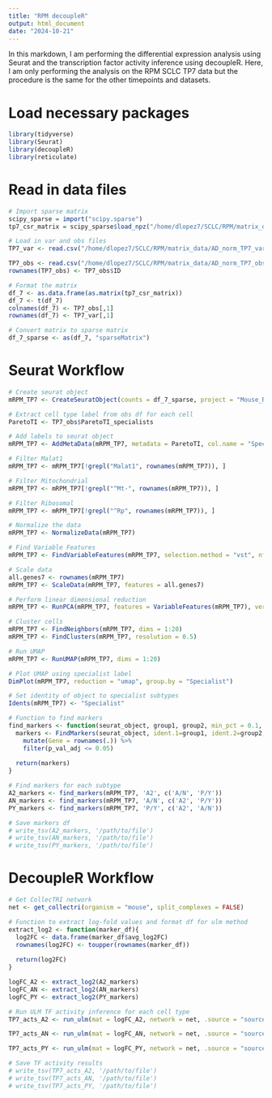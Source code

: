 ```yaml
---
title: "RPM decoupleR"
output: html_document
date: "2024-10-21"
---
```


In this markdown, I am performing the differential expression analysis using Seurat and the transcription factor activity inference using decoupleR. Here, I am only performing the analysis on the RPM SCLC TP7 data but the procedure is the same for the other timepoints and datasets.

# Load necessary packages
```r
library(tidyverse)
library(Seurat)
library(decoupleR)
library(reticulate)
```

# Read in data files
```r
# Import sparse matrix
scipy_sparse = import("scipy.sparse")
tp7_csr_matrix = scipy_sparse$load_npz("/home/dlopez7/SCLC/RPM/matrix_data/TP7_raw_counts.npz")
```

```r
# Load in var and obs files
TP7_var <- read.csv("/home/dlopez7/SCLC/RPM/matrix_data/AD_norm_TP7_var.csv", header = TRUE)

TP7_obs <- read.csv("/home/dlopez7/SCLC/RPM/matrix_data/AD_norm_TP7_obs.csv", header = TRUE)
rownames(TP7_obs) <- TP7_obs$ID
```

```r
# Format the matrix
df_7 <- as.data.frame(as.matrix(tp7_csr_matrix))
df_7 <- t(df_7)
colnames(df_7) <- TP7_obs[,1]
rownames(df_7) <- TP7_var[,1]

# Convert matrix to sparse matrix
df_7_sparse <- as(df_7, "sparseMatrix")
```

# Seurat Workflow
```r
# Create seurat object
mRPM_TP7 <- CreateSeuratObject(counts = df_7_sparse, project = "Mouse_RPM_TP7")
```

```r
# Extract cell type label from obs df for each cell
ParetoTI <- TP7_obs$ParetoTI_specialists

# Add labels to seurat object
mRPM_TP7 <- AddMetaData(mRPM_TP7, metadata = ParetoTI, col.name = "Specialist")
```

```r
# Filter Malat1
mRPM_TP7 <- mRPM_TP7[!grepl("Malat1", rownames(mRPM_TP7)), ]

# Filter Mitochondrial
mRPM_TP7 <- mRPM_TP7[!grepl("^Mt-", rownames(mRPM_TP7)), ]

# Filter Ribosomal
mRPM_TP7 <- mRPM_TP7[!grepl("^Rp", rownames(mRPM_TP7)), ]
```

```r
# Normalize the data
mRPM_TP7 <- NormalizeData(mRPM_TP7)

# Find Variable Features
mRPM_TP7 <- FindVariableFeatures(mRPM_TP7, selection.method = "vst", nfeatures = 2000)

# Scale data
all.genes7 <- rownames(mRPM_TP7)
mRPM_TP7 <- ScaleData(mRPM_TP7, features = all.genes7)

# Perform linear dimensional reduction
mRPM_TP7 <- RunPCA(mRPM_TP7, features = VariableFeatures(mRPM_TP7), verbose = F)

# Cluster cells
mRPM_TP7 <- FindNeighbors(mRPM_TP7, dims = 1:20)
mRPM_TP7 <- FindClusters(mRPM_TP7, resolution = 0.5)

# Run UMAP
mRPM_TP7 <- RunUMAP(mRPM_TP7, dims = 1:20)
```

```r
# Plot UMAP using specialist label
DimPlot(mRPM_TP7, reduction = "umap", group.by = "Specialist")
```

```r
# Set identity of object to specialist subtypes
Idents(mRPM_TP7) <- "Specialist"

# Function to find markers
find_markers <- function(seurat_object, group1, group2, min_pct = 0.1, logfc_threshold = 0.1){
  markers <- FindMarkers(seurat_object, ident.1=group1, ident.2=group2, min.pct=min_pct, logfc.threshold=logfc_threshold) %>% 
    mutate(Gene = rownames(.)) %>% 
    filter(p_val_adj <= 0.05)
  
  return(markers)
}

# Find markers for each subtype
A2_markers <- find_markers(mRPM_TP7, 'A2', c('A/N', 'P/Y'))
AN_markers <- find_markers(mRPM_TP7, 'A/N', c('A2', 'P/Y'))
PY_markers <- find_markers(mRPM_TP7, 'P/Y', c('A2', 'A/N'))
```

```r
# Save markers df
# write_tsv(A2_markers, '/path/to/file')
# write_tsv(AN_markers, '/path/to/file')
# write_tsv(PY_markers, '/path/to/file')
```

# DecoupleR Workflow
```r
# Get CollecTRI network
net <- get_collectri(organism = "mouse", split_complexes = FALSE)
```

```r
# Function to extract log-fold values and format df for ulm method
extract_log2 <- function(marker_df){
  log2FC <- data.frame(marker_df$avg_log2FC)
  rownames(log2FC) <- toupper(rownames(marker_df))
  
  return(log2FC)
}

logFC_A2 <- extract_log2(A2_markers) 
logFC_AN <- extract_log2(AN_markers)
logFC_PY <- extract_log2(PY_markers)
```

```r
# Run ULM TF activity inference for each cell type
TP7_acts_A2 <- run_ulm(mat = logFC_A2, network = net, .source = "source", .target = "target", .mor = "mor", minsize = 0) 

TP7_acts_AN <- run_ulm(mat = logFC_AN, network = net, .source = "source", .target = "target", .mor = "mor", minsize = 0)

TP7_acts_PY <- run_ulm(mat = logFC_PY, network = net, .source = "source", .target = "target", .mor = "mor", minsize = 0)
```

```r
# Save TF activity results
# write_tsv(TP7_acts_A2, '/path/to/file')
# write_tsv(TP7_acts_AN, '/path/to/file')
# write_tsv(TP7_acts_PY, '/path/to/file')
```

